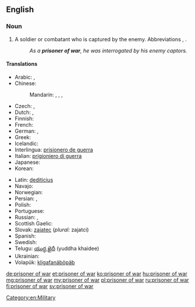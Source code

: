 ==English==
{{wikipedia}}

===Noun===
{{en-noun|head=[[prisoner]] [[of]] [[war]]|pl=prisoners of war}}

# A soldier or combatant who is captured by the enemy.  Abbreviations {{term|POW}}, {{term|PW}}.
#: ''As a '''prisoner of war''', he was interrogated by his enemy captors.''

====Translations====
{{trans-top|soldier or combatant captured by the enemy}}
* Arabic: {{t-|ar|أسير الحرب|m|tr='asiir al-Harb|sc=Arab}}, {{t-|ar|أسير|m|tr='asiir|sc=Arab}}
* Chinese:
*: Mandarin: {{t|cmn|戰俘|sc=Hani}}, {{t|cmn|战俘|tr=zhànfú|sc=Hani}}, {{t|cmn|俘虜|sc=Hani}}, {{t|cmn|俘虏|tr=fúlǔ|sc=Hani}}
* Czech: {{t+|cs|zajatec|m}}, {{t-|cs|válečný zajatec|m}}
* Dutch: {{t-|nl|krijgsgevangene|m|f}}, {{t-|nl|oorlogsgevangene|m|f}}
* Finnish: {{t+|fi|sotavanki}}
* French: {{t+|fr|prisonnier de guerre|m}}
* German: {{t+|de|Kriegsgefangener|m}}, {{t-|de|Kriegsgefangene|f}}
* Greek: {{t-|el|αιχμάλωτος πολέμου|tr=ekhmálotos polému}}
* Icelandic: {{t-|is|stríðsfangi|m}}
* Interlingua: [[prisionero de guerra]]
* Italian: [[prigioniero di guerra]] {{m}}
* Japanese: {{t+|ja|捕虜|tr=ほりょ, horyo|sc=Jpan}}
* Korean: {{t-|ko|전쟁 포로|tr=jeonjaeng poro|sc=Kore}}
{{trans-mid}}
* Latin: [[dediticius]] {{m}}
* Navajo: {{tø|nv|yisnááh}}
* Norwegian: {{t-|no|krigsfange|m}}
* Persian: {{t+|fa|اسیر|tr=asir|sc=fa-Arab}}, {{t+|fa|بندی|tr=bandi|sc=fa-Arab}}
* Polish: {{t-|pl|jeniec wojenny|m}}
* Portuguese: {{t-|pt|prisioneiro de guerra|m}}
* Russian: {{t+|ru|военнопленный|m|tr=vojennoplénnyj}}, {{t+|ru|пленный|m|tr=plénnyj|sc=Cyrl}}
* Scottish Gaelic: {{t-|gd|prìosanach-chogaidh|m}}
* Slovak: [[zajatec]] {{m}} (''plural:'' zajatci)
* Spanish: {{t-|es|prisionero de guerra|m}}
* Swedish: {{t+|sv|krigsfånge}}
* Telugu: [[యుద్ధ ఖైదీ]] (yuddha khaidee)
* Ukrainian: {{t+|uk|бранець|m|tr=bránec'}}
* Volapük: [[kligafanäböpäb]]
{{trans-bottom}}

[[Category:en:Military]]

[[de:prisoner of war]]
[[et:prisoner of war]]
[[ko:prisoner of war]]
[[hu:prisoner of war]]
[[mg:prisoner of war]]
[[my:prisoner of war]]
[[pl:prisoner of war]]
[[ru:prisoner of war]]
[[fi:prisoner of war]]
[[sv:prisoner of war]]